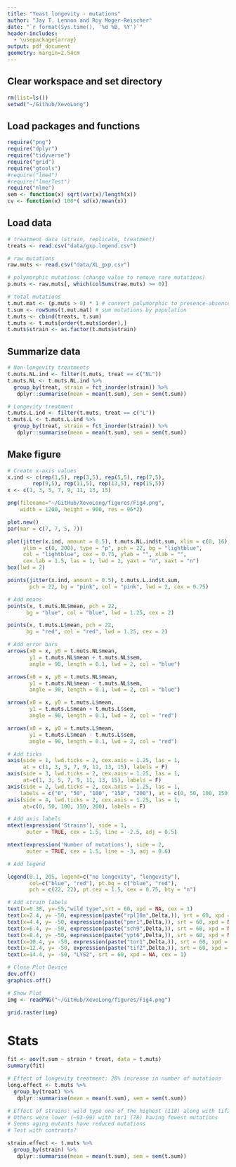 ```yaml
---
title: "Yeast longevity - mutations"
author: "Jay T. Lennon and Roy Moger-Reischer"
date: "`r format(Sys.time(), '%d %B, %Y')`"
header-includes:
  - \usepackage{array}
output: pdf_document
geometry: margin=2.54cm
---
```


## Clear workspace and set directory
```r
rm(list=ls())
setwd("~/Github/XevoLong")
```

## Load packages and functions
```r
require("png")
require("dplyr")
require("tidyverse")
require("grid")
require("gtools")
#require("lme4")
#require("lmerTest")
require("nlme")
sem <- function(x) sqrt(var(x)/length(x))
cv <- function(x) 100*( sd(x)/mean(x))
```

## Load data 
```r
# treatment data (strain, replicate, treatment)
treats <- read.csv("data/gxp.legend.csv")

# raw mutations
raw.muts <- read.csv("data/XL_gxp.csv")

# polymorphic mutations (change value to remove rare mutations)
p.muts <- raw.muts[, which(colSums(raw.muts) >= 0)]

# total mutations
t.mut.mat <- (p.muts > 0) * 1 # convert polymorphic to presence-absence
t.sum <- rowSums(t.mut.mat) # sum mutations by population
t.muts <- cbind(treats, t.sum)
t.muts <- t.muts[order(t.muts$order),]
t.muts$strain <- as.factor(t.muts$strain)
```

## Summarize data
```r
# Non-longevity treatments
t.muts.NL.ind <- filter(t.muts, treat == c("NL")) 
t.muts.NL <- t.muts.NL.ind %>%  
  group_by(treat, strain = fct_inorder(strain)) %>%
   dplyr::summarise(mean = mean(t.sum), sem = sem(t.sum))

# Longevity treatment
t.muts.L.ind <- filter(t.muts, treat == c("L")) 
t.muts.L <- t.muts.L.ind %>%  
  group_by(treat, strain = fct_inorder(strain)) %>%
   dplyr::summarise(mean = mean(t.sum), sem = sem(t.sum))
```

## Make figure
```r
# Create x-axis values
x.ind <- c(rep(1,5), rep(3,5), rep(5,5), rep(7,5), 
        rep(9,5), rep(11,5), rep(13,5), rep(15,5))
x <- c(1, 3, 5, 7, 9, 11, 13, 15)

png(filename="~/GitHub/XevoLong/figures/Fig4.png",
    width = 1200, height = 900, res = 96*2)

plot.new()
par(mar = c(7, 7, 5, 7))

plot(jitter(x.ind, amount = 0.5), t.muts.NL.ind$t.sum, xlim = c(0, 16),
     ylim = c(0, 200), type = "p", pch = 22, bg = "lightblue", 
     col = "lightblue", cex = 0.75, ylab = "", xlab = "", 
     cex.lab = 1.5, las = 1, lwd = 2, yaxt = "n", xaxt = "n")
box(lwd = 2)

points(jitter(x.ind, amount = 0.5), t.muts.L.ind$t.sum,
       pch = 22, bg = "pink", col = "pink", lwd = 2, cex = 0.75)

# Add means
points(x, t.muts.NL$mean, pch = 22, 
      bg = "blue", col = "blue", lwd = 1.25, cex = 2)

points(x, t.muts.L$mean, pch = 22, 
      bg = "red", col = "red", lwd = 1.25, cex = 2)

# Add error bars
arrows(x0 = x, y0 = t.muts.NL$mean, 
       y1 = t.muts.NL$mean + t.muts.NL$sem, 
       angle = 90, length = 0.1, lwd = 2, col = "blue")

arrows(x0 = x, y0 = t.muts.NL$mean, 
       y1 = t.muts.NL$mean - t.muts.NL$sem, 
       angle = 90, length = 0.1, lwd = 2, col = "blue")

arrows(x0 = x, y0 = t.muts.L$mean, 
       y1 = t.muts.L$mean + t.muts.L$sem, 
       angle = 90, length = 0.1, lwd = 2, col = "red")

arrows(x0 = x, y0 = t.muts.L$mean, 
       y1 = t.muts.L$mean - t.muts.L$sem, 
       angle = 90, length = 0.1, lwd = 2, col = "red")

# Add ticks
axis(side = 1, lwd.ticks = 2, cex.axis = 1.25, las = 1,
     at = c(1, 3, 5, 7, 9, 11, 13, 15), labels = F)
axis(side = 3, lwd.ticks = 2, cex.axis = 1.25, las = 1,
     at=c(1, 3, 5, 7, 9, 11, 13, 15), labels = F)
axis(side = 2, lwd.ticks = 2, cex.axis = 1.25, las = 1,
    labels = c("0", "50", "100", "150", "200"), at = c(0, 50, 100, 150, 200))
axis(side = 4, lwd.ticks = 2, cex.axis = 1.25, las = 1,
     at=c(0, 50, 100, 150, 200), labels = F)

# Add axis labels
mtext(expression('Strains'), side = 1,
      outer = TRUE, cex = 1.5, line = -2.5, adj = 0.5)

mtext(expression('Number of mutations'), side = 2,
      outer = TRUE, cex = 1.5, line = -3, adj = 0.6)

# Add legend

legend(0.1, 205, legend=c("no longevity", "longevity"),
       col=c("blue", "red"), pt.bg = c("blue", "red"),
       pch = c(22, 22), pt.cex = 1.5, cex = 0.75, bty = "n")

# Add strain labels
text(x=0.38, y=-55,"wild type",srt = 60, xpd = NA, cex = 1)
text(x=2.4, y= -50, expression(paste("rpl10a",Delta,)), srt = 60, xpd = NA, cex = 1)
text(x=4.4, y= -50, expression(paste("pmr1",Delta,)), srt = 60, xpd = NA, cex = 1)
text(x=6.4, y= -50, expression(paste("sch9",Delta,)), srt = 60, xpd = NA, cex = 1)
text(x=8.4, y= -50, expression(paste("ypt6",Delta,)), srt = 60, xpd = NA, cex = 1)
text(x=10.4, y= -50, expression(paste("tor1",Delta,)), srt = 60, xpd = NA, cex = 1)
text(x=12.4, y= -50, expression(paste("tif2",Delta,)), srt = 60, xpd = NA, cex = 1)
text(x=14.4, y= -50, "LYS2", srt = 60, xpd = NA, cex = 1)

# Close Plot Device
dev.off()
graphics.off()

# Show Plot
img <- readPNG("~/GitHub/XevoLong/figures/Fig4.png")

grid.raster(img)
```

# Stats
```r
fit <- aov(t.sum ~ strain * treat, data = t.muts)
summary(fit)

# Effect of longevity treatment: 28% increase in number of mutations
long.effect <- t.muts %>%  
  group_by(treat) %>%
   dplyr::summarise(mean = mean(t.sum), sem = sem(t.sum))

# Effect of strains: wild type one of the highest (118) along with tif2 (123);
# Others were lower (~93-99) with tor1 (78) having fewest mutations
# Seems aging mutants have reduced mutations
# Test with contrasts?

strain.effect <- t.muts %>%  
  group_by(strain) %>%
   dplyr::summarise(mean = mean(t.sum), sem = sem(t.sum))


```
